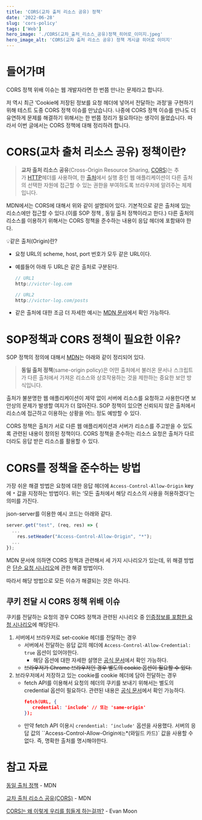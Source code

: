 ```yaml
---
title: 'CORS(교차 출처 리소스 공유) 정책'
date: '2022-06-28'
slug: 'cors-policy'
tags: ['Web']
hero_image: './CORS(교차_출처_리소스_공유)정책_히어로_이미지.jpeg'
hero_image_alt: 'CORS(교차 출처 리소스 공유) 정책 게시글 히어로 이미지'
---
```


# 들어가며

CORS 정책 위배 이슈는 웹 개발자라면 한 번쯤 만나는 문제라고 합니다.

저 역시 최근 ‘Cookie에 저장된 정보를 요청 헤더에 넣어서 전달하는 과정’을 구현하기 위해 테스트 도중 CORS 정책 이슈를 만났습니다. 나중에 CORS 정책 이슈를 만나도 더 유연하게 문제를 해결하기 위해서는 한 번쯤 정리가 필요하다는 생각이 들었습니다. 따라서 이번 글에서는 CORS 정책에 대해 정리하려 합니다.

# CORS(교차 출처 리소스 공유) 정책이란?

> **교차 출처 리소스 공유**(Cross-Origin Resource Sharing, [CORS](https://developer.mozilla.org/ko/docs/Glossary/CORS))는 추가 [HTTP](https://developer.mozilla.org/ko/docs/Glossary/HTTP)헤더를 사용하여, 한 [출처](https://developer.mozilla.org/ko/docs/Glossary/Origin)에서 실행 중인 웹 애플리케이션이 다른 출처의 선택한 자원에 접근할 수 있는 권한을 부여하도록 브라우저에 알려주는 체제입니다.

MDN에서는 CORS에 대해서 위와 같이 설명되어 있다. 기본적으로 같은 출처에 있는 리소스에만 접근할 수 있다.(이를 SOP 정책 , 동일 출처 정책이라고 한다.) 다른 출처의 리소스를 이용하기 위해서는 CORS 정책을 준수하는 내용이 응답 헤더에 포함돼야 한다.

💡같은 출처(Origin)란?

- 요청 URL의 scheme, host, port 번호가 모두 같은 URL이다.
- 예를들어 아래 두 URL은 같은 출처로 구분된다.

  ```jsx
  // URL1
  http://victor-log.com

  // URL2
  http://victor-log.com/posts
  ```

- 같은 출처에 대한 조금 더 자세한 예시는 [MDN 문서](https://developer.mozilla.org/ko/docs/Web/Security/Same-origin_policy#%EC%B6%9C%EC%B2%98%EC%9D%98_%EC%A0%95%EC%9D%98)에서 확인 가능하다.

# SOP정책과 CORS 정책이 필요한 이유?

SOP 정책의 정의에 대해서 [MDN](https://developer.mozilla.org/ko/docs/Web/Security/Same-origin_policy#%EC%B6%9C%EC%B2%98%EC%9D%98_%EC%A0%95%EC%9D%98)는 아래와 같이 정리되어 있다.

> **동일 출처 정책**(same-origin policy)은 어떤 출처에서 불러온 문서나 스크립트가 다른 출처에서 가져온 리소스와 상호작용하는 것을 제한하는 중요한 보안 방식입니다.

출처가 불분명한 웹 애플리케이션이 제약 없이 서버에 리소스를 요청하고 사용한다면 보안상의 문제가 발생할 여지가 더 많아진다. SOP 정책이 있으면 신뢰되지 않은 출처에서 리소스에 접근하고 이용하는 상황을 어느 정도 예방할 수 있다.

CORS 정책은 출처가 서로 다른 웹 애플리케이션과 서버가 리소스를 주고받을 수 있도록 관련된 내용이 정의된 정책이다. CORS 정책을 준수하는 리소스 요청은 출처가 다르더라도 응답 받은 리소스를 활용할 수 있다.

# CORS를 정책을 준수하는 방법

가장 쉬운 해결 방법은 요청에 대한 응답 헤더에 `Access-Control-Allow-Origin` key에 `*` 값을 지정하는 방법이다. 위는 ‘모든 출처에서 해당 리소스의 사용을 허용하겠다’는 의미를 가진다.

json-server를 이용한 예시 코드는 아래와 같다.

```jsx
server.get("test", (req, res) => {
  ...
	res.setHeader("Access-Control-Allow-Origin", "*");
  ...
});
```

MDN 문서에 의하면 CORS 정책과 관련해서 세 가지 시나리오가 있는데, 위 해결 방법은 [단순 요청 시나리오](https://developer.mozilla.org/ko/docs/Web/HTTP/CORS#%EB%8B%A8%EC%88%9C_%EC%9A%94%EC%B2%ADsimple_requests)에 관한 해결 방법이다.

따라서 해당 방법으로 모든 이슈가 해결되는 것은 아니다.

## 쿠키 전달 시 CORS 정책 위배 이슈

쿠키를 전달하는 요청의 경우 CORS 정책과 관련된 시나리오 중 [인증정보를 포함한 요청 시나리오](https://developer.mozilla.org/ko/docs/Web/HTTP/CORS#%EC%9D%B8%EC%A6%9D%EC%A0%95%EB%B3%B4%EB%A5%BC_%ED%8F%AC%ED%95%A8%ED%95%9C_%EC%9A%94%EC%B2%AD)에 해당된다.

1. 서버에서 브라우저로 set-cookie 헤더를 전달하는 경우
   - 서버에서 전달하는 응답 값의 헤더에 `Access-Control-Allow-Credential: true` 옵션이 있어야한다.
     - 해당 옵션에 대한 자세한 설명은 [공식 문서](https://developer.mozilla.org/ko/docs/Web/HTTP/Headers/Access-Control-Allow-Credentials)에서 확인 가능하다.
   - ~~브라우저가 Chrome 브라우저인 경우 별도의 cookie 옵션이 필요할 수 있다.~~
2. 브라우저에서 저장하고 있는 cookie를 cookie 헤더에 담아 전달하는 경우
   - fetch API를 이용해서 요청의 헤더의 쿠키를 보내기 위해서는 별도의 credential 옵션이 필요하다. 관련된 내용은 [공식 문서](https://developer.mozilla.org/ko/docs/Web/API/Fetch_API/Using_Fetch#%EC%9E%90%EA%B2%A9_%EC%A6%9D%EB%AA%85%EC%9D%84_%ED%8F%AC%ED%95%A8%ED%95%9C_%EC%9A%94%EC%B2%AD_%EC%A0%84%EC%86%A1)에서 확인 가능하다.
     ```json
     fetch(URL, {
     	credential: 'include' // 또는 'same-origin'
     });
     ```
   - 만약 fetch API 이용시 `crendential: ‘include'` 옵션을 사용했다. 서버의 응답 값의 ``Access-Control-Allow-Origin` 에는 `*(와일드 카드)` 값을 사용할 수 없다. 즉, 명확한 출처를 명시해야한다.

# 참고 자료

[동일 출처 정책](https://developer.mozilla.org/ko/docs/Web/Security/Same-origin_policy) - MDN

[교차 출처 리소스 공유(CORS)](https://developer.mozilla.org/ko/docs/Web/HTTP/CORS) - MDN

[CORS는 왜 이렇게 우리를 힘들게 하는걸까?](https://evan-moon.github.io/2020/05/21/about-cors/) - Evan Moon
